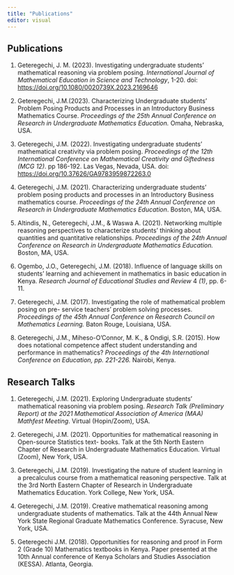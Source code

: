 ```yaml
---
title: "Publications"
editor: visual
---
```


## Publications

1)  Geteregechi, J. M. (2023). Investigating undergraduate students' mathematical reasoning via problem posing. *International Journal of Mathematical Education in Science and Technology*, 1-20. doi: <https://doi.org/10.1080/0020739X.2023.2169646>

2)  Geteregechi, J.M.(2023). Characterizing Undergraduate students' Problem Posing Products and Processes in an Introductory Business Mathematics Course. *Proceedings of the 25th Annual Conference on Research in Undergraduate Mathematics Education.* Omaha, Nebraska, USA.

3)  Geteregechi, J.M. (2022). Investigating undergraduate students' mathematical creativity via problem posing. *Proceedings of the 12th International Conference on Mathematical Creativity and Giftedness (MCG 12)*. pp 186-192. Las Vegas, Nevada, USA. doi: <https://doi.org/10.37626/GA9783959872263.0>

4)  Geteregechi, J.M. (2021). Characterizing undergraduate students' problem posing products and processes in an Introductory Business mathematics course. *Proceedings of the 24th Annual Conference on Research in Undergraduate Mathematics Education*. Boston, MA, USA.

5)  Altindis, N., Geteregechi, J.M., & Waswa A. (2021). Networking multiple reasoning perspectives to characterize students' thinking about quantities and quantitative relationships. *Proceedings of the 24th Annual Conference on Research in Undergraduate Mathematics Education.* Boston, MA, USA.

6)  Ogembo, J.O., Geteregechi, J.M. (2018). Influence of language skills on students' learning and achievement in mathematics in basic education in Kenya. *Research Journal of Educational Studies and Review* 4 *(1)*, pp. 6-11.

7)  Geteregechi, J.M. (2017). Investigating the role of mathematical problem posing on pre- service teachers' problem solving processes. *Proceedings of the 45th Annual Conference on Research Council on Mathematics Learning.* Baton Rouge, Louisiana, USA.

8)  Geteregechi, J.M., Miheso-O'Connor, M. K., & Ondigi, S.R. (2015). How does notational competence affect student understanding and performance in mathematics? *Proceedings of the 4th International Conference on Education, pp. 221-226.* Nairobi, Kenya.

## Research Talks

1)  Geteregechi, J.M. (2021). Exploring Undergraduate students' mathematical reasoning via problem posing. *Research Talk (Preliminary Report) at the 2021 Mathematical Association of America (MAA) Mathfest Meeting*. Virtual (Hopin/Zoom), USA.

2)  Geteregechi, J.M. (2021). Opportunities for mathematical reasoning in Open-source Statistics text- books. Talk at the 5th North Eastern Chapter of Research in Undergraduate Mathematics Education. Virtual (Zoom), New York, USA.

3)  Geteregechi, J.M. (2019). Investigating the nature of student learning in a precalculus course from a mathematical reasoning perspective. Talk at the 3rd North Eastern Chapter of Research in Undergraduate Mathematics Education. York College, New York, USA.

4)  Geteregechi, J.M. (2019). Creative mathematical reasoning among undergraduate students of mathematics. Talk at the 44th Annual New York State Regional Graduate Mathematics Conference. Syracuse, New York, USA.

5)  Geteregechi J.M. (2018). Opportunities for reasoning and proof in Form 2 (Grade 10) Mathematics textbooks in Kenya. Paper presented at the 10th Annual conference of Kenya Scholars and Studies Association (KESSA). Atlanta, Georgia.
